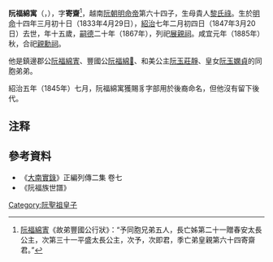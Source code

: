 '''阮福綿寓'''（{{vie|v='''Nguyễn Phúc Miên Ngụ'''|hn=阮福綿寓}}，{{bd|1833年|4月29日|1847年|3月20日|catIdx=N阮}}），字'''寄齋'''<ref>[[阮福綿寈|阮福綿寈]]《故弟豐國公行狀》：“予同胞兄弟五人，長亡姊第二十一贈春安太長公主，次第三十一平盛太長公主，次予，次即君，季亡弟皇親第六十四寄齋君。”</ref>，越南[[阮朝|阮朝]][[明命帝|明命帝]]第六十四子，生母貴人[[黎氏祿|黎氏祿]]。生於[[明命|明命]]十四年三月初十日（1833年4月29日），[[紹治|紹治]]七年二月初四日（1847年3月20日）去世，年十五歲，[[嗣德|嗣德]]二十年（1867年），列祀[[展親祠|展親祠]]。咸宜元年（1885年）秋，合祀[[親勳祠|親勳祠]]。

他是鎮邊郡公[[阮福綿寈|阮福綿寈]]、豐國公[[阮福綿𡨊|阮福綿𡨊]]、和美公主[[阮玉莊靜|阮玉莊靜]]、皇女[[阮玉嫻貞|阮玉嫻貞]]的同胞弟弟。

紹治五年（1845年）七月，阮福綿寓獲賜豸字部用於後裔命名，但他沒有留下後代。

==注释==
{{reflist}}

==參考資料==
*《[[大南實錄|大南實錄]]》正編列傳二集 卷七
*《阮福族世譜》
{{阮聖祖子女}}
[[Category:阮聖祖皇子|Category:阮聖祖皇子]]